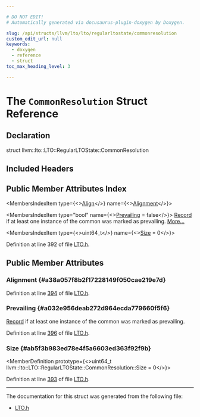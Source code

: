 ```yaml
---

# DO NOT EDIT!
# Automatically generated via docusaurus-plugin-doxygen by Doxygen.

slug: /api/structs/llvm/lto/lto/regularltostate/commonresolution
custom_edit_url: null
keywords:
  - doxygen
  - reference
  - struct
toc_max_heading_level: 3

---
```





# The `CommonResolution` Struct Reference

<DoxygenPage pluginConfig={pluginConfig}>



## Declaration

<CodeBlock>struct llvm::lto::LTO::RegularLTOState::CommonResolution</CodeBlock>

## Included Headers

<IncludesList>
<IncludesListItem
  filePath="llvm/LTO/LTO.h"
  permalink="/docs/api/files/include/include/llvm/include/llvm/lto/lto-h"
  isLocal="true" />
</IncludesList>

## Public Member Attributes Index

<MembersIndex>

<MembersIndexItem
  type={<><a href="/docs/api/structs/llvm/align">Align</a></>}
  name={<><a href="#a38a057f8b2f17228149f050cae219e7d">Alignment</a></>}>
</MembersIndexItem>

<MembersIndexItem
  type="bool"
  name={<><a href="#a032e956deab272d964ecda779660f5f6">Prevailing</a> = false</>}>
<a href="/docs/api/classes/llvm/record">Record</a> if at least one instance of the common was marked as prevailing. <a href="#a032e956deab272d964ecda779660f5f6">More...</a>
</MembersIndexItem>

<MembersIndexItem
  type={<>uint64&#95;t</>}
  name={<><a href="#ab5f3b983ed78e4f5a6603ed363f92f9b">Size</a> = 0</>}>
</MembersIndexItem>

</MembersIndex>


Definition at line 392 of file <a href="/docs/api/files/include/include/llvm/include/llvm/lto/lto-h">LTO.h</a>.

<SectionDefinition>

## Public Member Attributes

### Alignment {#a38a057f8b2f17228149f050cae219e7d}

<MemberDefinition
  prototype="Align llvm::lto::LTO::RegularLTOState::CommonResolution::Alignment">

Definition at line <a href="/docs/api/files/include/include/llvm/include/llvm/lto/lto-h/#l00394">394</a> of file <a href="/docs/api/files/include/include/llvm/include/llvm/lto/lto-h">LTO.h</a>.
</MemberDefinition>

### Prevailing {#a032e956deab272d964ecda779660f5f6}

<MemberDefinition
  prototype="bool llvm::lto::LTO::RegularLTOState::CommonResolution::Prevailing = false">
<a href="/docs/api/classes/llvm/record">Record</a> if at least one instance of the common was marked as prevailing.

Definition at line <a href="/docs/api/files/include/include/llvm/include/llvm/lto/lto-h/#l00396">396</a> of file <a href="/docs/api/files/include/include/llvm/include/llvm/lto/lto-h">LTO.h</a>.
</MemberDefinition>

### Size {#ab5f3b983ed78e4f5a6603ed363f92f9b}

<MemberDefinition
  prototype={<>uint64&#95;t llvm::lto::LTO::RegularLTOState::CommonResolution::Size = 0</>}>

Definition at line <a href="/docs/api/files/include/include/llvm/include/llvm/lto/lto-h/#l00393">393</a> of file <a href="/docs/api/files/include/include/llvm/include/llvm/lto/lto-h">LTO.h</a>.
</MemberDefinition>

</SectionDefinition>

<hr/>

The documentation for this struct was generated from the following file:

<ul>
<li><a href="/docs/api/files/include/include/llvm/include/llvm/lto/lto-h">LTO.h</a></li>
</ul>

</DoxygenPage>

